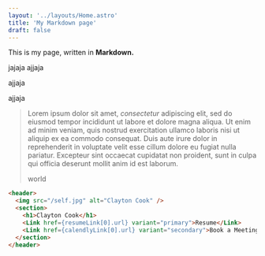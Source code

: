 ```yaml
---
layout: '../layouts/Home.astro'
title: 'My Markdown page'
draft: false
---
```


This is my page, written in **Markdown.**

jajaja
ajjaja

ajjaja

ajjaja

> Lorem ipsum dolor sit amet, _consectetur_ adipiscing elit, sed do eiusmod tempor incididunt ut labore et dolore magna aliqua. Ut enim ad minim veniam, quis nostrud exercitation ullamco laboris nisi ut aliquip ex ea commodo consequat. Duis aute irure dolor in reprehenderit in voluptate velit esse cillum dolore eu fugiat nulla pariatur. Excepteur sint occaecat cupidatat non proident, sunt in culpa qui officia deserunt mollit anim id est laborum.
>
> world

```html
<header>
  <img src="/self.jpg" alt="Clayton Cook" />
  <section>
    <h1>Clayton Cook</h1>
    <Link href={resumeLink[0].url} variant="primary">Resume</Link>
    <Link href={calendlyLink[0].url} variant="secondary">Book a Meeting</Link>
  </section>
</header>
```
